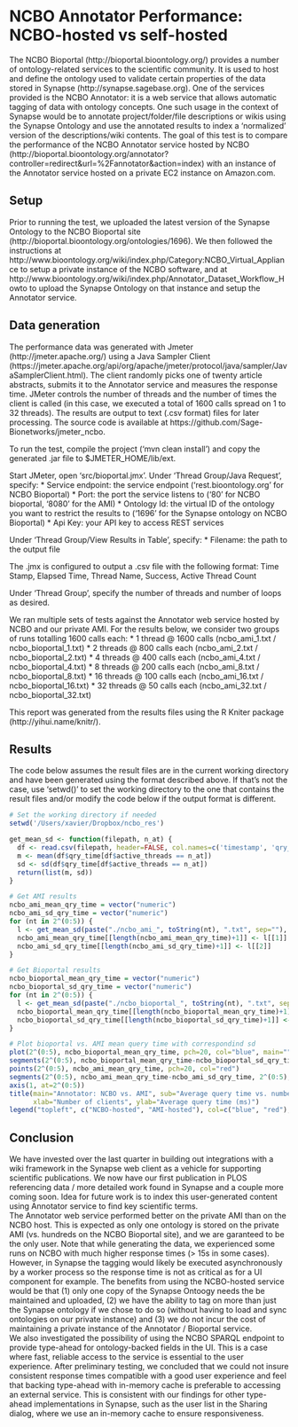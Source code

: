 NCBO Annotator Performance: NCBO-hosted vs self-hosted
========================================================
The NCBO Bioportal (http://bioportal.bioontology.org/) provides a number of ontology-related services to the scientific community. It is used to host and define the ontology used to validate certain properties of the data stored in Synapse (http://synapse.sagebase.org). 
One of the services provided is the NCBO Annotator: it is a web service that allows automatic tagging of data with ontology concepts. 
One such usage in the context of Synapse would be to annotate project/folder/file descriptions or wikis using the Synapse Ontology and use the annotated results to index a 'normalized' version of the descriptions/wiki contents.
The goal of this test is to compare the performance of the NCBO Annotator service hosted by NCBO (http://bioportal.bioontology.org/annotator?controller=redirect&url=%2Fannotator&action=index) with an instance of the Annotator service hosted on a private EC2 instance on Amazon.com.

Setup
--------------------------------------------------------
Prior to running the test, we uploaded the latest version of the Synapse Ontology to the NCBO Bioportal site (http://bioportal.bioontology.org/ontologies/1696). We then followed the instructions at http://www.bioontology.org/wiki/index.php/Category:NCBO_Virtual_Appliance to setup a private instance of the NCBO software, and at http://www.bioontology.org/wiki/index.php/Annotator_Dataset_Workflow_Howto to upload the Synapse Ontology on that instance and setup the Annotator service.

Data generation
--------------------------------------------------------
The performance data was generated with Jmeter (http://jmeter.apache.org/) using a Java Sampler Client (https://jmeter.apache.org/api/org/apache/jmeter/protocol/java/sampler/JavaSamplerClient.html). The client randomly picks one of twenty article abstracts, submits it to the Annotator service and measures the response time. JMeter controls the number of threads and the number of times the client is called
(in this case, we executed a total of 1600 calls spread on 1 to 32 threads). The results are output to text (.csv format) files for later processing. The source code is available at https://github.com/Sage-Bionetworks/jmeter_ncbo.

To run the test, compile the project ('mvn clean install') and copy the generated .jar file to $JMETER_HOME/lib/ext.

Start JMeter, open 'src/bioportal.jmx'.
Under 'Thread Group/Java Request', specify:
* Service endpoint: the service endpoint ('rest.bioontology.org' for NCBO Bioportal)
* Port: the port the service listens to ('80' for NCBO bioportal, '8080' for the AMI)
* Ontology Id: the virtual ID of the ontology you want to restrict the results to ('1696' for the Synapse ontology on NCBO Bioportal)
* Api Key: your API key to access REST services
  
Under 'Thread Group/View Results in Table', specify:
* Filename: the path to the output file

The .jmx is configured to output a .csv file with the following format:
  Time Stamp, Elapsed Time, Thread Name, Success, Active Thread Count
  
Under 'Thread Group', specify the number of threads and number of loops as desired.

We ran multiple sets of tests against the Annotator web service hosted by NCBO and our private AMI. For the results below,
we consider two groups of runs totalling 1600 calls each:
* 1 thread @ 1600 calls (ncbo_ami_1.txt / ncbo_bioportal_1.txt)
* 2 threads @ 800 calls each (ncbo_ami_2.txt / ncbo_bioportal_2.txt)
* 4 threads @ 400 calls each (ncbo_ami_4.txt / ncbo_bioportal_4.txt)
* 8 threads @ 200 calls each (ncbo_ami_8.txt / ncbo_bioportal_8.txt)
* 16 threads @ 100 calls each (ncbo_ami_16.txt / ncbo_bioportal_16.txt)
* 32 threads @ 50 calls each (ncbo_ami_32.txt / ncbo_bioportal_32.txt)

This report was generated from the results files using the R Kniter package (http://yihui.name/knitr/).

Results
--------------------------------------------------------
The code below assumes the result files are in the current working directory and have been generated using the format described above.
If that's not the case, use 'setwd()' to set the working directory to the one that contains the result files and/or modify the code below if the output format is different.


```r
# Set the working directory if needed
setwd('/Users/xavier/Dropbox/ncbo_res')

get_mean_sd <- function(filepath, n_at) {
  df <- read.csv(filepath, header=FALSE, col.names=c('timestamp', 'qry_time', 'thread_name', 'success', 'active_grps', 'active_threads'))
  m <- mean(df$qry_time[df$active_threads == n_at])
  sd <- sd(df$qry_time[df$active_threads == n_at])
  return(list(m, sd))
}

# Get AMI results
ncbo_ami_mean_qry_time = vector("numeric")
ncbo_ami_sd_qry_time = vector("numeric")
for (nt in 2^(0:5)) {
  l <- get_mean_sd(paste("./ncbo_ami_", toString(nt), ".txt", sep=""), nt)
  ncbo_ami_mean_qry_time[[length(ncbo_ami_mean_qry_time)+1]] <- l[[1]]
  ncbo_ami_sd_qry_time[[length(ncbo_ami_sd_qry_time)+1]] <- l[[2]]
}

# Get Bioportal results
ncbo_bioportal_mean_qry_time = vector("numeric")
ncbo_bioportal_sd_qry_time = vector("numeric")
for (nt in 2^(0:5)) {
  l <- get_mean_sd(paste("./ncbo_bioportal_", toString(nt), ".txt", sep=""), nt)
  ncbo_bioportal_mean_qry_time[[length(ncbo_bioportal_mean_qry_time)+1]] <- l[[1]]
  ncbo_bioportal_sd_qry_time[[length(ncbo_bioportal_sd_qry_time)+1]] <- l[[2]]
}

# Plot bioportal vs. AMI mean query time with correspondind sd
plot(2^(0:5), ncbo_bioportal_mean_qry_time, pch=20, col="blue", main="", sub="", xaxt="n", xlab="", ylab="", ylim=c(-1000, max(ncbo_bioportal_mean_qry_time)*1.1))
segments(2^(0:5), ncbo_bioportal_mean_qry_time-ncbo_bioportal_sd_qry_time, 2^(0:5), ncbo_bioportal_mean_qry_time+ncbo_bioportal_sd_qry_time, col="blue")
points(2^(0:5), ncbo_ami_mean_qry_time, pch=20, col="red")
segments(2^(0:5), ncbo_ami_mean_qry_time-ncbo_ami_sd_qry_time, 2^(0:5), ncbo_ami_mean_qry_time+ncbo_ami_sd_qry_time, col="red")
axis(1, at=2^(0:5))
title(main="Annotator: NCBO vs. AMI", sub="Average query time vs. number of clients",
      xlab="Number of clients", ylab="Average query time (ms)")
legend("topleft", c("NCBO-hosted", "AMI-hosted"), col=c("blue", "red"), pch=c(20,20))

```

Conclusion
--------------------------------------------------------
We have invested over the last quarter in building out integrations with a wiki framework in the Synapse web client as a vehicle for supporting scientific publications. We now have our first publication in PLOS referencing data / more detailed work found in Synapse and a couple more coming soon. Idea for future work is to index this user-generated content using Annotator service to find key scientific terms.  
The Annotator web service performed better on the private AMI than on the NCBO host. This is expected as only one ontology is stored on the private AMI (vs. hundreds on the NCBO Bioportal site), and we are garanteed to be the only user. Note that while generating the data, we experienced some runs on NCBO with much higher response times (> 15s in some cases). However, in Synapse the tagging would likely be executed asynchronously by a worker process so the response time is not as critical as for a UI component for example. The benefits from using the NCBO-hosted service would be that (1) only one copy of the Synapse Ontoogy needs the be maintained and uploaded, (2) we have the ability to tag on more than just the Synapse ontology if we chose to do so (without having to load and sync ontologies on our private instance) and (3) we do not incur the cost of maintaining a private instance of the Annotator / Bioportal service.  
We also investigated the possibility of using the NCBO SPARQL endpoint to provide type-ahead for ontology-backed fields in the UI. This is a case where fast, reliable access to the service is essential to the user experience. After preliminary testing, we concluded that we could not insure consistent response times compatible with a good user experience and feel that backing type-ahead with in-memory cache is preferable to accessing an external service. This is consistent with our findings for other type-ahead implementations in Synapse, such as the user list in the Sharing dialog, where we use an in-memory cache to ensure responsiveness.